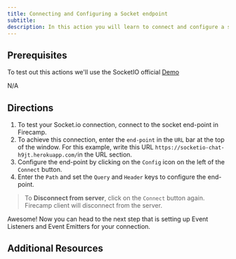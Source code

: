 ```yaml
---
title: Connecting and Configuring a Socket endpoint
subtitle:
description: In this action you will learn to connect and configure a socket endpoint
---
```


## Prerequisites

To test out this actions we'll use the SocketIO official [Demo](https://socket.io/demos/chat/)

N/A

## Directions

1. To test your Socket.io connection, connect to the socket end-point in Firecamp.  
2. To achieve this connection, enter the `end-point` in the `URL` bar at the top of the window. For this example, write this URL `https://socketio-chat-h9jt.herokuapp.com/`in the URL section.
3. Configure the end-point by clicking on the `Config` icon on the left of the `Connect` button.
4. Enter the `Path` and set the `Query` and `Header` keys to configure the end-point.

>To **Disconnect from server**, click on the `Connect` button again. Firecamp client will disconnect from the server.

Awesome! Now you can head to the next step that is setting up Event Listeners and Event Emitters for your connection.

## Additional Resources
